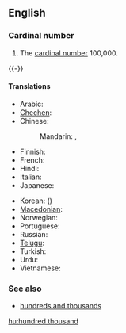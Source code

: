 ==English==

===Cardinal number===
{{enum|ten thousand|million|cardinal number|100,000}}
{{infl|en|numeral|head=[[hundred]] [[thousand]]}}

# {{cardinal}} The [[cardinal number]] 100,000.
{{-}}

====Translations====
{{trans-top|100,000}}
* Arabic: {{t|ar|مئة ألف|tr=mí'at 'alf|sc=Arab}}
* [[Chechen]]: {{tø|ce|бІе эзар|tr=bje ezar}}
* Chinese:
*: Mandarin: {{t|cmn|十萬|sc=Hani}}, {{t|cmn|十万|tr=shí-wàn|sc=Hani}}
* Finnish: {{t-|fi|satatuhatta}}
* French: {{t|fr|cent-mille|m}}
* Hindi: {{t+|hi|लाख|tr=lākh|xs=Hindi}}
* Italian: {{t+|it|centomila}}
* Japanese: {{t|ja|十万|tr=じゅうまん, jū-man}}
{{trans-mid}}
* Korean: {{t|ko|십만|tr=sip-man|sc=Kore}} ({{t|ko|十萬|sc=Kore}})
* [[Macedonian]]: {{t|mk|сто илјади|tr=sto íljadi}}
* Norwegian: {{t|no|hundretusen}}
* Portuguese: {{t|pt|cem mil}}
* Russian: {{t-|ru|сто тысяч|tr=sto týsjač}}
* [[Telugu]]: {{t-|te|లక్ష|tr=laksha}}
* Turkish: {{t|tr|yüz bin}}
* Urdu: {{t-|ur|لاکھ|tr=lākh|xs=Urdu}}
* Vietnamese: {{t|vi|trăm nghìn}}
{{trans-bottom}}

===See also===
* [[hundreds and thousands]]

[[hu:hundred thousand]]